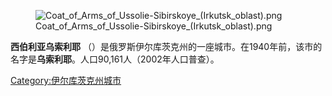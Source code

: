 [[File:Coat_of_Arms_of_Ussolie-Sibirskoye_(Irkutsk_oblast).png|thumb]]

'''西伯利亚乌索利耶''' （{{lang-ru|Усо́лье-Сиби́рское}}）是俄罗斯伊尔库茨克州的一座城市。在1940年前，该市的名字是'''乌索利耶'''。人口90,161人（2002年人口普查）。

[[Category:伊尔库茨克州城市|Category:伊尔库茨克州城市]]